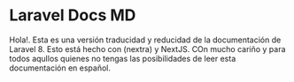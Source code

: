 # Laravel Docs MD
Hola!. Esta es una versión traducidad y reducidad de la documentación de Laravel 8. Esto está hecho con (nextra) y NextJS. COn mucho cariño y para todos aqullos quienes no tengas las posibilidades de leer esta documentación en español.